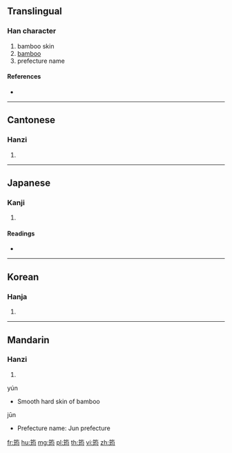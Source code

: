 {{character info/new}}
==Translingual==

===Han character===
{{Han char|rn=118|rad=竹|as=07|sn=13|four=88127|canj=HGPM}}

# bamboo skin
# [[bamboo]]
# prefecture name

====References====
* {{Han ref|kx=0884.220|dkj=26032|dj=1313.140|hdz=52971.100|uh=7B60|ud=31584|bh=B861|bd=47201}}

----

==Cantonese==

===Hanzi===
{{yue-hanzi|jyut=|y=wan4}}

# {{defn|lang=yue|sort=竹07}}

----

==Japanese==

===Kanji===
{{ja-kanji|grade=|rs=竹07}}

# {{defn|lang=ja|sort=竹07}}

====Readings====
* {{ja-readings|on=[[いん]] (in), [[うん]] (un)|kun=[[たけ]] (take)|nanori=}}

----

==Korean==

===Hanja===
{{ko-hanja|hangeul=균|eumhun=|rv=gyun|mr=kyun|y=kyun}}

# {{defn|lang=ko|sort=竹07}}

----

==Mandarin==

===Hanzi===
{{cmn-hanzi|pin=[[yún]] ([[yun2]]), [[jūn]] ([[jun1]])|wg=yün<sup>2</sup>}}

# {{defn|lang=cmn|sort=竹07}}

yún
* Smooth hard skin of bamboo

jūn
* Prefecture name: Jun prefecture

[[fr:筠]]
[[hu:筠]]
[[mg:筠]]
[[pl:筠]]
[[th:筠]]
[[vi:筠]]
[[zh:筠]]
